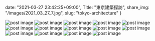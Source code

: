 date: "2021-03-27 23:42:25+09:00",
Title: "東京建築探訪",
share_img: "/images/2021_03_27_7.jpg",
slug: "tokyo-architecture"
}

<img src="/images/2021_03_27_5.jpg" alt="post image" />
<img src="/images/2021_03_27_6.jpg" alt="post image" />
<img src="/images/2021_03_27_7.jpg" alt="post image" />
<img src="/images/2021_03_27_9.jpg" alt="post image" />
<img src="/images/2021_03_27_10.jpg" alt="post image" />
<img src="/images/2021_03_27_15.jpg" alt="post image" />
<img src="/images/2021_03_27_16.jpg" alt="post image" />
<img src="/images/2021_03_27_17.jpg" alt="post image" />
<img src="/images/2021_03_27_18.jpg" alt="post image" />
<img src="/images/2021_03_27_19.jpg" alt="post image" />
<img src="/images/2021_03_27_20.jpg" alt="post image" />
<img src="/images/2021_03_27_21.jpg" alt="post image" />
<img src="/images/2021_04_04_1.jpg" alt="post image" />
<img src="/images/2021_04_04_2.jpg" alt="post image" />
